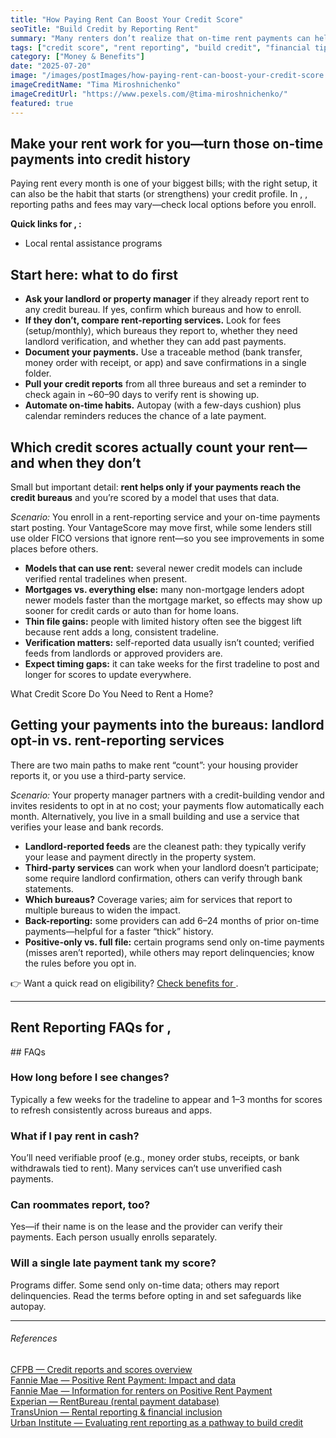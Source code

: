 ```yaml
---
title: "How Paying Rent Can Boost Your Credit Score"
seoTitle: "Build Credit by Reporting Rent"
summary: "Many renters don’t realize that on-time rent payments can help build their credit. Learn how rent reporting services work, who offers them, and how they can help you qualify for loans or better housing."
tags: ["credit score", "rent reporting", "build credit", "financial tips", "housing"]
category: ["Money & Benefits"]
date: "2025-07-20"
image: "/images/postImages/how-paying-rent-can-boost-your-credit-score.jpg"
imageCreditName: "Tima Miroshnichenko"
imageCreditUrl: "https://www.pexels.com/@tima-miroshnichenko/"
featured: true
---
```


## Make your rent work for you—turn those on-time payments into credit history

Paying rent every month is one of your biggest bills; with the right setup, it can also be the habit that starts (or strengthens) your credit profile. <IfLocation>In <City/>, <State/>, reporting paths and fees may vary—check local options before you enroll.</IfLocation>

<AffiliateCtaBanner affiliate="boom" />

<IfLocation>
<div className="not-prose my-12 p-4 rounded-xl border-[3px] bg-muted">
  <p className="mb-2"><strong>Quick links for <City/>, <State/>:</strong></p>
  <ul className="list-disc ml-5 space-y-1">
    <li><ResourceLink name="creditScore" field="contact">Local rental assistance programs</ResourceLink></li>
  </ul>
</div>
</IfLocation>

## Start here: what to do first

- **Ask your landlord or property manager** if they already report rent to any credit bureau. If yes, confirm which bureaus and how to enroll.
- **If they don’t, compare rent-reporting services.** Look for fees (setup/monthly), which bureaus they report to, whether they need landlord verification, and whether they can add past payments.
- **Document your payments.** Use a traceable method (bank transfer, money order with receipt, or app) and save confirmations in a single folder.
- **Pull your credit reports** from all three bureaus and set a reminder to check again in ~60–90 days to verify rent is showing up.
- **Automate on-time habits.** Autopay (with a few-days cushion) plus calendar reminders reduces the chance of a late payment.

## Which credit scores actually count your rent—and when they don’t

Small but important detail: **rent helps only if your payments reach the credit bureaus** and you’re scored by a model that uses that data.

*Scenario:* You enroll in a rent-reporting service and your on-time payments start posting. Your VantageScore may move first, while some lenders still use older FICO versions that ignore rent—so you see improvements in some places before others.

- **Models that can use rent:** several newer credit models can include verified rental tradelines when present.
- **Mortgages vs. everything else:** many non-mortgage lenders adopt newer models faster than the mortgage market, so effects may show up sooner for credit cards or auto than for home loans.
- **Thin file gains:** people with limited history often see the biggest lift because rent adds a long, consistent tradeline.
- **Verification matters:** self-reported data usually isn’t counted; verified feeds from landlords or approved providers are.
- **Expect timing gaps:** it can take weeks for the first tradeline to post and longer for scores to update everywhere.

<CrossLink href="./what-credit-score-do-you-need-to-rent-a-home">What Credit Score Do You Need to Rent a Home?</CrossLink>

## Getting your payments into the bureaus: landlord opt-in vs. rent-reporting services

There are two main paths to make rent “count”: your housing provider reports it, or you use a third-party service.

*Scenario:* Your property manager partners with a credit-building vendor and invites residents to opt in at no cost; your payments flow automatically each month. Alternatively, you live in a small building and use a service that verifies your lease and bank records.

- **Landlord-reported feeds** are the cleanest path: they typically verify your lease and payment directly in the property system.
- **Third-party services** can work when your landlord doesn’t participate; some require landlord confirmation, others can verify through bank statements.
- **Which bureaus?** Coverage varies; aim for services that report to multiple bureaus to widen the impact.
- **Back-reporting:** some providers can add 6–24 months of prior on-time payments—helpful for a faster “thick” history.
- **Positive-only vs. full file:** certain programs send only on-time payments (misses aren’t reported), while others may report delinquencies; know the rules before you opt in.

<IfLocation>
<div className="mt-3">👉 Want a quick read on eligibility? <a href="/tools/check-benefits" className="underline">Check benefits for <City/></a>.</div>
</IfLocation>

---

<IfLocation>
  <h2>Rent Reporting FAQs for <City/>, <State/></h2>
  <ResourceLink name="rentReporting" field="faqs" />
</IfLocation>

<IfNoLocation>
## FAQs

### How long before I see changes?
Typically a few weeks for the tradeline to appear and 1–3 months for scores to refresh consistently across bureaus and apps.

### What if I pay rent in cash?
You’ll need verifiable proof (e.g., money order stubs, receipts, or bank withdrawals tied to rent). Many services can’t use unverified cash payments.

### Can roommates report, too?
Yes—if their name is on the lease and the provider can verify their payments. Each person usually enrolls separately.

### Will a single late payment tank my score?
Programs differ. Some send only on-time data; others may report delinquencies. Read the terms before opting in and set safeguards like autopay.
</IfNoLocation>

---
###### References

<div className="references">
<a href="https://www.consumerfinance.gov/consumer-tools/credit-reports-and-scores/" target="_blank" rel="noopener noreferrer">CFPB — Credit reports and scores overview</a><br />
<a href="https://multifamily.fanniemae.com/positive-rent-payment-impact" target="_blank" rel="noopener noreferrer">Fannie Mae — Positive Rent Payment: Impact and data</a><br />
<a href="https://multifamily.fanniemae.com/financing-options/equity-initiatives/positive-rent-payment/information-renters-positive-rent-payment-reporting" target="_blank" rel="noopener noreferrer">Fannie Mae — Information for renters on Positive Rent Payment</a><br />
<a href="https://www.experian.com/rental-property-solutions/rentbureau" target="_blank" rel="noopener noreferrer">Experian — RentBureau (rental payment database)</a><br />
<a href="https://www.transunion.com/blog/rental-reporting-a-lever-for-promoting-financial-inclusion" target="_blank" rel="noopener noreferrer">TransUnion — Rental reporting & financial inclusion</a><br />
<a href="https://www.urban.org/research/publication/evaluating-rent-reporting-pathway-build-credit" target="_blank" rel="noopener noreferrer">Urban Institute — Evaluating rent reporting as a pathway to build credit</a>
</div>

<AffiliateDisclosure />